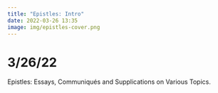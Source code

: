 ```yaml
---
title: "Epistles: Intro"
date: 2022-03-26 13:35
image: img/epistles-cover.png
---
```


# 3/26/22

Epistles: Essays, Communiqués and Supplications on Various Topics.
